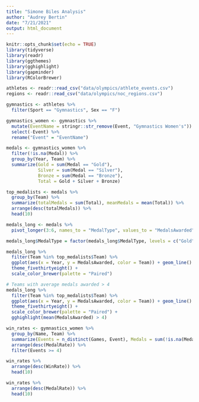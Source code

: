 ```yaml
---
title: "Simone Biles Analysis"
author: "Audrey Bertin"
date: "7/21/2021"
output: html_document
---
```


```r
knitr::opts_chunk$set(echo = TRUE)
library(tidyverse)
library(readr)
library(ggthemes)
library(gghighlight)
library(gapminder)
library(RColorBrewer)
```

```r
athletes <- readr::read_csv("data/olympics/athlete_events.csv")
regions <- readr::read_csv("data/olympics/noc_regions.csv")
```

```r
gymnastics <- athletes %>%
  filter(Sport == "Gymnastics", Sex == "F")
```

```r
gymnastics_women <- gymnastics %>%
  mutate(EventName = stringr::str_remove(Event, "Gymnastics Women's")) %>%
  select(-Event) %>%
  rename("Event" = "EventName")
```

```r
medals <- gymnastics_women %>%
  filter(!is.na(Medal)) %>%
  group_by(Year, Team) %>%
  summarize(Gold = sum(Medal == "Gold"),
            Silver = sum(Medal == "Silver"),
            Bronze = sum(Medal == "Bronze"),
            Total = Gold + Silver + Bronze)
```

```r
top_medalists <- medals %>%
  group_by(Team) %>%
  summarize(totalMedals = sum(Total), meanMedals = mean(Total)) %>%
  arrange(desc(totalMedals)) %>%
  head(10)
```


```r
medals_long <- medals %>%
  pivot_longer(3:6, names_to = "MedalType", values_to = "MedalsAwarded")

medals_long$MedalType = factor(medals_long$MedalType, levels = c("Gold", "Silver", "Bronze", "Total"))
```

```r
medals_long %>%
  filter(Team %in% top_medalists$Team) %>%
  ggplot(aes(x = Year, y = MedalsAwarded, color = Team)) + geom_line() + facet_wrap(~MedalType) +
  theme_fivethirtyeight() +
  scale_color_brewer(palette = "Paired")
```
```r
# Teams with average medals awarded > 4
medals_long %>%
  filter(Team %in% top_medalists$Team) %>%
  ggplot(aes(x = Year, y = MedalsAwarded, color = Team)) + geom_line() + facet_wrap(~MedalType) +
  theme_fivethirtyeight() +
  scale_color_brewer(palette = "Paired") +
  gghighlight(mean(MedalsAwarded) > 4) 
```

```r
win_rates <- gymnastics_women %>%
  group_by(Name, Team) %>%
  summarize(Events = n_distinct(Games, Event), Medals = sum(!is.na(Medal)), Golds = sum(Medal == "Gold", na.rm = TRUE), MedalRate = round(Medals/Events, 2), WinRate = round(Golds/Events,2)) %>%
  arrange(desc(MedalRate)) %>%
  filter(Events >= 4)
```

```r
win_rates %>%
  arrange(desc(WinRate)) %>%
  head(10)
```
```r
win_rates %>%
  arrange(desc(MedalRate)) %>%
  head(10)
```


